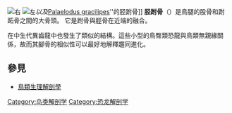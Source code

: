 {{Unreferenced|time=2020-08-15T11:59:40+00:00}}
[[File:Squelette_oiseau.svg|右]]
[[File:Tibiotarsi_of_extinct_birds.jpg|左]]''以及 ''[[Palaelodus_gracilipes|Palaelodus gracilipes]]''的胫跗骨]]
'''胫跗骨'''（{{lang-en|tibiotarsus}}）是鳥腿的股骨和跗跖骨之間的大骨頭。 它是跗骨與脛骨在近端的融合。

在中生代異齒龍中也發生了類似的結構。這些小型的鳥臀類恐龍與鳥類無親緣關係，故而其腳骨的相似性可以最好地解釋趨同進化。

== 參見 ==
* [[鸟类生理解剖学|鳥類生理解剖學]]

{{解剖学小作品}}
[[Category:鸟类解剖学|Category:鸟类解剖学]]
[[Category:恐龙解剖学|Category:恐龙解剖学]]